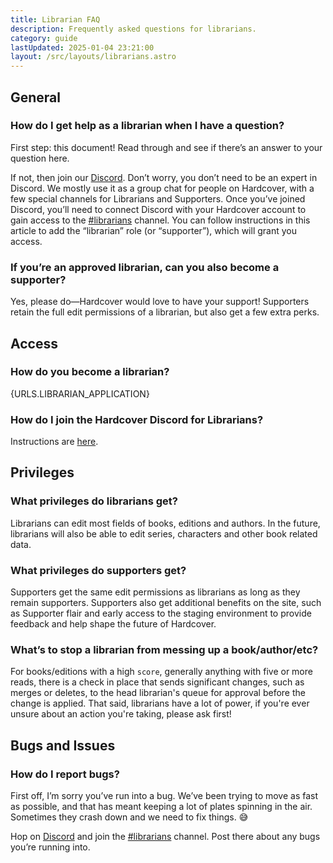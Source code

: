 ```yaml
---
title: Librarian FAQ
description: Frequently asked questions for librarians.
category: guide
lastUpdated: 2025-01-04 23:21:00
layout: /src/layouts/librarians.astro
---
```



## General
### How do I get help as a librarian when I have a question?
First step: this document! Read through and see if there’s an answer to your question here.

If not, then join our <a href={URLS.DISCORD} target="_blank" rel="noreferrer noopener">Discord</a>. Don’t worry, you don’t need to be an expert in Discord. We mostly use it as a group chat for people on Hardcover, with a few special channels for Librarians and Supporters. Once you’ve joined Discord, you’ll need to connect Discord with your Hardcover account to gain access to the <a href={URLS.LIBRARIAN_DISCORD} target="_blank" rel="noreferrer noopener">#librarians</a> channel. You can follow instructions in this article to add the “librarian” role (or “supporter”), which will grant you access.

### If you’re an approved librarian, can you also become a supporter?
Yes, please do—Hardcover would love to have your support!
Supporters retain the full edit permissions of a librarian, but also get a few extra perks.

## Access

### How do you become a librarian?
{URLS.LIBRARIAN_APPLICATION}

### How do I join the Hardcover Discord for Librarians?
Instructions are [here](https://hardcover.app/pages/how-to-link-hardcover-roles-with-discord).

## Privileges

### What privileges do librarians get?
Librarians can edit most fields of books, editions and authors. In the future, librarians will also be able to edit series, characters and other book related data.

### What privileges do supporters get?
Supporters get the same edit permissions as librarians as long as they remain supporters. Supporters also get additional benefits on the site, such as Supporter flair and early access to the staging environment to provide feedback and help shape the future of Hardcover.

### What’s to stop a librarian from messing up a book/author/etc?
For books/editions with a high `score`, generally anything with five or more reads, there is a check in place that sends significant changes,
such as merges or deletes, to the head librarian's queue for approval before the change is applied.
That said, librarians have a lot of power, if you're ever unsure about an action you're taking, please ask first!

## Bugs and Issues
### How do I report bugs?
First off, I’m sorry you’ve run into a bug. We’ve been trying to move as fast as possible, and that has meant keeping a lot of plates spinning in the air. Sometimes they crash down and we need to fix things. 😅

Hop on <a href={URLS.DISCORD} target="_blank" rel="noreferrer noopener">Discord</a> and join the <a href={URLS.LIBRARIAN_DISCORD} target="_blank" rel="noreferrer noopener">#librarians</a> channel. Post there about any bugs you’re running into.


